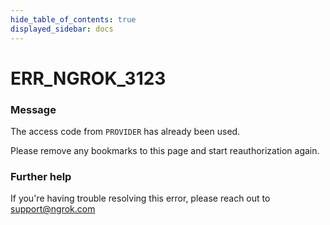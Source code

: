 ```yaml
---
hide_table_of_contents: true
displayed_sidebar: docs
---
```



# ERR_NGROK_3123

### Message

The access code from `PROVIDER` has already been used.

Please remove any bookmarks to this page and start reauthorization again.

<ErrorDetails error="err_ngrok_3123" />

### Further help

If you're having trouble resolving this error, please reach out to [support@ngrok.com](mailto:support@ngrok.com?subject=Help%20with%20ERR_NGROK_3123)

